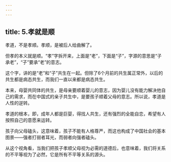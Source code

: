 ```yaml
---
---
---
```

title: 5.孝就是顺
---






孝道，不是孝顺。孝顺，是被后人给曲解了。

但孝的本义就是顺。“孝”字拆开来，上面是“老”，下面是“子”，字源的意思是“子承老”，“子”要承“老”的意志。

这个字，讲的是“老”和“子”共生在一起。但除了6个月前的共生属正常外，以后的共生都是病态共生，而我们一直以来都是病态共生。

本来，母婴共同体的共生，是母亲要顺着婴儿的意志，因为婴儿没有能力解决他自己的需求，而在中国式的亲子共生中，是要孩子顺着父母的意志。所以说，孝道是人性的逆转。

孝道的根本，即，成年人都是巨婴，得找人共生，还有强烈的全能自恋，希望有人按照自己的意愿来运转。

孩子向父母磕头，这意味着，孩子不能有人格尊严，而这也构成了中国社会的基本图景——强者打弱者耳光，而弱者向强者磕头。

从这个视角看，当我们把孩子孝顺父母视为必需的道德后，也意味着，我们将关系的不平等视为了必然，它是所有不平等关系的源头。